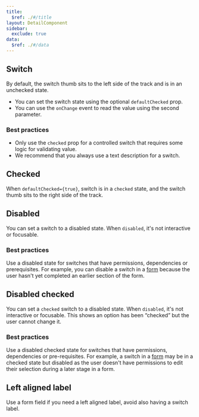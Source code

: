 ```yaml
---
title:
  $ref: ./#/title
layout: DetailComponent
sidebar:
  exclude: true
data:
  $ref: ./#/data
---
```


## Switch

By default, the switch thumb sits to the left side of the track and is in an unchecked state.

- You can set the switch state using the optional `defaultChecked` prop.
- You can use the `onChange` event to read the value using the second parameter.

### Best practices

- Only use the `checked` prop for a controlled switch that requires some logic for validating value.
- We recommend that you always use a text description for a switch.

<LivePreview componentName="switch" exampleName="Default" />

## Checked

When `defaultChecked={true}`, switch is in a `checked` state, and the switch thumb sits to the right side of the track.

<LivePreview componentName="switch" exampleName="DefaultChecked" />

## Disabled

You can set a switch to a disabled state. When `disabled`, it's not interactive or focusable.

### Best practices

Use a disabled state for switches that have permissions, dependencies or prerequisites. For example, you can disable a switch in a [form](/salt/patterns/forms) because the user hasn't yet completed an earlier section of the form.

<LivePreview componentName="switch" exampleName="Disabled" />

## Disabled checked

You can set a `checked` switch to a disabled state. When `disabled`, it's not interactive or focusable. This shows an option has been “checked” but the user cannot change it.

### Best practices

Use a disabled checked state for switches that have permissions, dependencies or pre-requisites. For example, a switch in a [form](/salt/patterns/forms) may be in a checked state but disabled as the user doesn't have permissions to edit their selection during a later stage in a form.

<LivePreview componentName="switch" exampleName="DisabledChecked" />

## Left aligned label

Use a form field if you need a left aligned label, avoid also having a switch label.

<LivePreview componentName="switch" exampleName="LeftAlignedLabel" />
